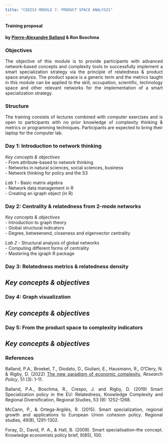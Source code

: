 ```yaml
---
title: "CEDIS3 MODULE 7: PRODUCT SPACE ANALYSIS"
---
```


<style>
body {
text-align: justify}
</style>

#### Training proposal     
#### by [Pierre-Alexandre Balland](https://www.paballand.com) & Ron Boschma    

### Objectives         
The objective of this module is to provide participants with advanced network-based concepts and complexity tools to successfully implement a smart specialization strategy via the principle of relatedness & product space analysis. The product space is a generic term and the metrics taught in this module can be applied to the skill, occupation, scientific, technology space and other relevant networks for the implementation of a smart specialization strategy.      

### Structure   
The training consists of lectures combined with computer exercises and is open to participants with no prior knowledge of complexity thinking & metrics or programming techniques. Participants are expected to bring their laptop for the computer lab.        
  
### Day 1: Introduction to network thinking      

*Key concepts & objectives*    
- From attribute-based to network thinking   
- Networks in natural sciences, social sciences, business   
- Network thinking for policy and the S3    

*Lab 1* 
- Basic matrix algebra   
- Network data management in R         
- Creating an igraph object (in R)   

### Day 2: Centrality & relatedness from 2-mode networks          

*Key concepts & objectives*    
- Introduction to graph theory   
- Global structural indicators      
- Degree, betweenend, closeness and eigenvector centrality      

*Lab 2* 
- Structural analysis of global networks   
- Computing different forms of centrality    
- Mastering the igraph R package   

### Day 3: Relatedness metrics & relatedness density         

*Key concepts & objectives*     
- 

### Day 4: Graph visualization            

*Key concepts & objectives*    
-

### Day 5: From the product space to complexity indicators              

*Key concepts & objectives*       
-    

 

### References   
Balland, P.A., Broekel, T., Diodato, D., Giuliani, E., Hausmann, R., O'Clery, N. & Rigby, D. (2022) [The new paradigm of economic complexity](https://www.sciencedirect.com/science/article/pii/S0048733321002420), *Research Policy*, 51 (3): 1-11.   

Balland, P.A., Boschma, R., Crespo, J. and Rigby, D. (2019) Smart Specialization policy in the EU: Relatedness, Knowledge Complexity and Regional Diversification, Regional Studies, 53 (9): 1252-1268.     

McCann, P., & Ortega-Argilés, R. (2015). Smart specialization, regional growth and applications to European Union cohesion policy. Regional studies, 49(8), 1291-1302.   

Foray, D., David, P. A., & Hall, B. (2009). Smart specialisation–the concept. Knowledge economists policy brief, 9(85), 100.    

